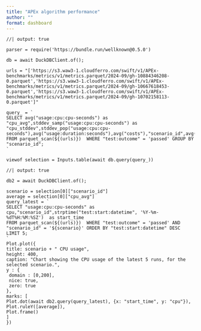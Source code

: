 ```yaml
---
title: "APEx algorithm performance"
author: ""
format: dashboard
---
```


```ojs
//| output: true

parser = require('https://bundle.run/wellknown@0.5.0')

db = await DuckDBClient.of();

urls = "['https://s3.waw3-1.cloudferro.com/swift/v1/APEx-benchmarks/metrics/v1/metrics.parquet/2024-09/gh-10884346208-0.parquet','https://s3.waw3-1.cloudferro.com/swift/v1/APEx-benchmarks/metrics/v1/metrics.parquet/2024-09/gh-10667618453-0.parquet','https://s3.waw3-1.cloudferro.com/swift/v1/APEx-benchmarks/metrics/v1/metrics.parquet/2024-09/gh-10702158113-0.parquet']"

query_ = `
SELECT avg("usage:cpu:cpu-seconds") as "cpu_avg",stddev_samp("usage:cpu:cpu-seconds") as "cpu_stddev",stddev_pop("usage:cpu:cpu-seconds"),avg("usage:duration:seconds"),avg("costs"),"scenario_id",avg("usage:network_received:b")
FROM parquet_scan(${(urls)})  WHERE "test:outcome" = 'passed' GROUP BY "scenario_id";
`

viewof selection = Inputs.table(await db.query(query_))
```

```ojs
//| output: true

db2 = await DuckDBClient.of();

scenario = selection[0]["scenario_id"]
average = selection[0]["cpu_avg"]
query_latest = `
SELECT "usage:cpu:cpu-seconds" as cpu,"scenario_id",strptime("test:start:datetime", '%Y-%m-%dT%H:%M:%SZ')  as start_time
FROM parquet_scan(${(urls)})  WHERE "test:outcome" = 'passed' AND "scenario_id" = '${scenario}' ORDER BY "test:start:datetime" DESC LIMIT 5;
`
Plot.plot({
title: scenario + " CPU usage",
height: 400,
caption: "Chart showing the CPU usage of the latest 5 runs, for the selected scenario.",
y : {
 domain : [0,200],
 nice: true,
 zero: true
},
marks: [
Plot.dot(await db2.query(query_latest), {x: "start_time", y: "cpu"}),
Plot.ruleY([average]),
Plot.frame()
]
})


```

